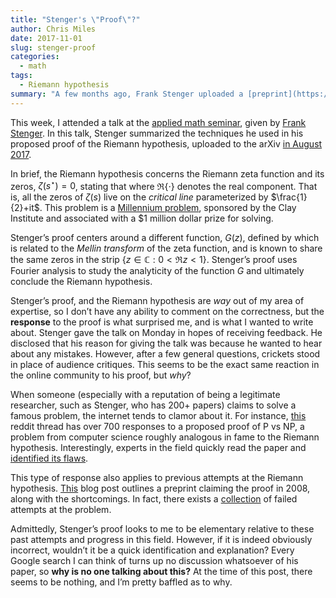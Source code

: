 ```yaml
---
title: "Stenger's \"Proof\"?"
author: Chris Miles
date: 2017-11-01
slug: stenger-proof
categories:
  - math
tags:
  - Riemann hypothesis
summary: "A few months ago, Frank Stenger uploaded a [preprint](https://arxiv.org/abs/1708.01209) of a proposed proof of the Riemann hypothesis. Unlike the plethora of other attempts at famous problems, nobody seems to be talking about this. *Why?*"
---
```


This week, I attended a talk at the [applied math seminar](http://www.math.utah.edu/applied-math/seminar/), given by [Frank Stenger](http://www.cs.utah.edu/~stenger/). In this talk, Stenger summarized the techniques he used in his proposed proof of the Riemann hypothesis, uploaded to the arXiv [in August 2017](https://arxiv.org/abs/1708.01209).

In brief, the Riemann hypothesis concerns the Riemann zeta function
\begin{equation}
\zeta(s) = \sum_{n=1}^{\infty} n^{-s} = \frac{1}{1^s} + \frac{1}{2^s} + \frac{1}{3^s} + \cdots,
\end{equation}
and its zeros, $\zeta(s^\star )=0$, stating that
\begin{equation}
\Re\{s^\star \} = \frac{1}{2},
\end{equation}
where $\Re\left\{\cdot\right\}$ denotes the real component. That is, all the zeros of $\zeta(s)$ live on the *critical line* parameterized by $\frac{1}{2}+it$. This problem is a [Millennium problem](https://www.claymath.org/millennium-problems/riemann-hypothesis), sponsored by the Clay Institute and associated with a $1 million dollar prize for solving.

Stenger's proof centers around a different function, $G(z)$, defined by
\begin{equation}
G(z) := \int_{\mathbb{R}^+} \frac{\xi^{z-1}}{e^{\xi}+1} \, \mathrm{d} \xi,
\end{equation}
which is related to the *Mellin transform* of the zeta function, and is known to share the same zeros in the strip $\{z \in \mathbb{C}: 0  < \Re z < 1\}$. Stenger's proof uses Fourier analysis to study the analyticity of the function $G$ and ultimately conclude the Riemann hypothesis.

Stenger's proof, and the Riemann hypothesis are *way* out of my area of expertise, so I don't have any ability to comment on the correctness, but the **response** to the proof is what surprised me, and is what I wanted to write about. Stenger gave the talk on Monday in hopes of receiving feedback. He disclosed that his reason for giving the talk was because he wanted to hear about any mistakes. However, after a few general questions, crickets stood in place of audience critiques. This seems to be the exact same reaction in the online community to his proof, but *why*?

When someone (especially with a reputation of being a legitimate researcher, such as Stenger, who has 200+ papers) claims to solve a famous problem, the internet tends to clamor about it. For instance, [this](https://www.reddit.com/r/programming/comments/6tp3f0/a_solution_of_the_p_versus_np_problem/) reddit thread has over 700 responses to a proposed proof of P vs NP, a problem from computer science roughly analogous in fame to the Riemann hypothesis. Interestingly, experts in the field quickly read the paper and [identified its flaws](https://cstheory.stackexchange.com/questions/38803/is-norbert-blums-2017-proof-that-p-ne-np-correct/38811#38811).

This type of response also applies to previous attempts at the Riemann hypothesis. [This](https://www.math.columbia.edu/~woit/wordpress/?p=707) blog post outlines a preprint claiming the proof in 2008, along with the shortcomings. In fact, there exists a [collection](https://empslocal.ex.ac.uk/people/staff/mrwatkin/zeta/RHproofs.htm) of failed attempts at the problem.

Admittedly, Stenger's proof looks to me to be elementary relative to these past attempts and progress in this field. However, if it is indeed obviously incorrect, wouldn't it be a quick identification and explanation? Every Google search I can think of turns up no discussion whatsoever of his paper, so **why is no one talking about this?** At the time of this post, there seems to be nothing, and I'm pretty baffled as to why.
